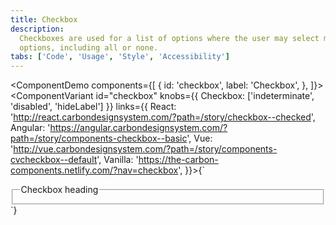 ```yaml
---
title: Checkbox
description:
  Checkboxes are used for a list of options where the user may select multiple
  options, including all or none.
tabs: ['Code', 'Usage', 'Style', 'Accessibility']
---
```


<ComponentDemo
  components={[
    {
      id: 'checkbox',
      label: 'Checkbox',
    },
  ]}>
  <ComponentVariant
    id="checkbox"
    knobs={{ Checkbox: ['indeterminate', 'disabled', 'hideLabel'] }}
    links={{
      React:
        'http://react.carbondesignsystem.com/?path=/story/checkbox--checked',
      Angular:
        'https://angular.carbondesignsystem.com/?path=/story/components-checkbox--basic',
      Vue:
        'http://vue.carbondesignsystem.com/?path=/story/components-cvcheckbox--default',
      Vanilla: 'https://the-carbon-components.netlify.com/?nav=checkbox',
    }}>{`
<fieldset className="bx--fieldset">
  <legend className="bx--label">Checkbox heading</legend>
  <Checkbox defaultChecked labelText="Checkbox label" id="checked" />
  <Checkbox labelText="Checkbox label" id="checked-2" />
</fieldset>
`}</ComponentVariant>
</ComponentDemo>
